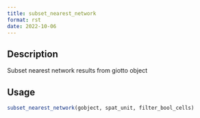 ```yaml
--- 
title: subset_nearest_network 
format: rst 
date: 2022-10-06 
--- 
```


## Description

Subset nearest network results from giotto object


## Usage

```r
subset_nearest_network(gobject, spat_unit, filter_bool_cells)
```


